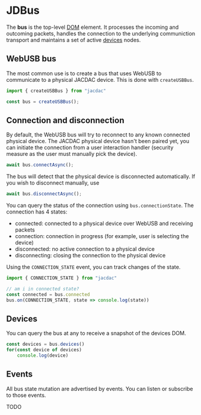 
# JDBus

The **bus** is the top-level [DOM](/clients/web/dom) element.
It processes the incoming and outcoming packets, 
handles the connection to the underlying communiction transport
and maintains a set of active [devices](/clients/web/device) nodes.

## WebUSB bus

The most common use is to create a bus that uses WebUSB to
communicate to a physical JACDAC device. This is done with ``createUSBBus``.

```javascript
import { createUSBBus } from "jacdac"

const bus = createUSBBus();
```

## Connection and disconnection

By default, the WebUSB bus will try to reconnect 
to any known connected physical device. The JACDAC physical device hasn't been paired yet,
you can initiate the connection from a user interaction handler (security measure as the user must manually pick the device).

```javascript
await bus.connectAsync();
```

The bus will detect that the physical device is disconnected automatically. If you wish to disconnect manually, use

```javascript
await bus.disconnectAsync();
```

You can query the status of the connection using ``bus.connectionState``. The connection has 4 states:

* connected: connected to a physical device over WebUSB and receiving packets
* connection: connection in progress (for example, user is selecting the device)
* disconnected: no active connection to a physical device
* disconnecting: closing the connection to the physical device

Using the ``CONNECTION_STATE`` event, you can track changes of the state.

```javascript
import { CONNECTION_STATE } from "jacdac"

// am i in connected state?
const connected = bus.connected
bus.on(CONNECTION_STATE, state => console.log(state))
```

<Widget>
<ConnectButton />
</Widget>

## Devices

You can query the bus at any to receive a snapshot of the devices DOM.

```javascript
const devices = bus.devices()
for(const device of devices)
    console.log(device)
```

## Events

All bus state mutation are advertised by events. You can listen or subscribe to those events.

TODO

